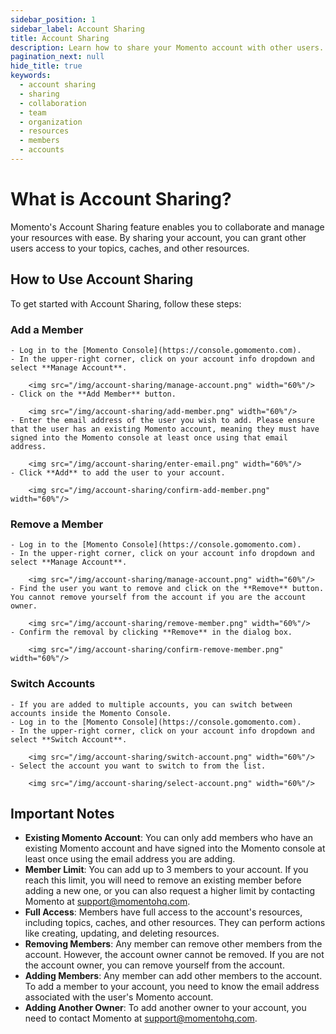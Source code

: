 ```yaml
---
sidebar_position: 1
sidebar_label: Account Sharing
title: Account Sharing
description: Learn how to share your Momento account with other users.
pagination_next: null
hide_title: true
keywords:
  - account sharing
  - sharing
  - collaboration
  - team
  - organization
  - resources
  - members
  - accounts
---
```



# What is Account Sharing?
Momento's Account Sharing feature enables you to collaborate and manage your resources with ease. By sharing your account, you can grant other users access to your topics, caches, and other resources.

## How to Use Account Sharing
To get started with Account Sharing, follow these steps:

### **Add a Member**
    - Log in to the [Momento Console](https://console.gomomento.com).
    - In the upper-right corner, click on your account info dropdown and select **Manage Account**.

        <img src="/img/account-sharing/manage-account.png" width="60%"/>
    - Click on the **Add Member** button.

        <img src="/img/account-sharing/add-member.png" width="60%"/>
    - Enter the email address of the user you wish to add. Please ensure that the user has an existing Momento account, meaning they must have signed into the Momento console at least once using that email address.

        <img src="/img/account-sharing/enter-email.png" width="60%"/>
    - Click **Add** to add the user to your account.

        <img src="/img/account-sharing/confirm-add-member.png" width="60%"/>

### **Remove a Member**
    - Log in to the [Momento Console](https://console.gomomento.com).
    - In the upper-right corner, click on your account info dropdown and select **Manage Account**.

        <img src="/img/account-sharing/manage-account.png" width="60%"/>
    - Find the user you want to remove and click on the **Remove** button. You cannot remove yourself from the account if you are the account owner.

        <img src="/img/account-sharing/remove-member.png" width="60%"/>
    - Confirm the removal by clicking **Remove** in the dialog box.

        <img src="/img/account-sharing/confirm-remove-member.png" width="60%"/>

### **Switch Accounts**
    - If you are added to multiple accounts, you can switch between accounts inside the Momento Console.
    - Log in to the [Momento Console](https://console.gomomento.com).
    - In the upper-right corner, click on your account info dropdown and select **Switch Account**.

        <img src="/img/account-sharing/switch-account.png" width="60%"/>
    - Select the account you want to switch to from the list.

        <img src="/img/account-sharing/select-account.png" width="60%"/>

## Important Notes
- **Existing Momento Account**: You can only add members who have an existing Momento account and have signed into the Momento console at least once using the email address you are adding.
- **Member Limit**: You can add up to 3 members to your account. If you reach this limit, you will need to remove an existing member before adding a new one, or you can also request a higher limit by contacting Momento at support@momentohq.com.
- **Full Access**: Members have full access to the account's resources, including topics, caches, and other resources. They can perform actions like creating, updating, and deleting resources.
- **Removing Members**: Any member can remove other members from the account. However, the account owner cannot be removed. If you are not the account owner, you can remove yourself from the account.
- **Adding Members**: Any member can add other members to the account. To add a member to your account, you need to know the email address associated with the user's Momento account.
- **Adding Another Owner**: To add another owner to your account, you need to contact Momento at support@momentohq.com.
